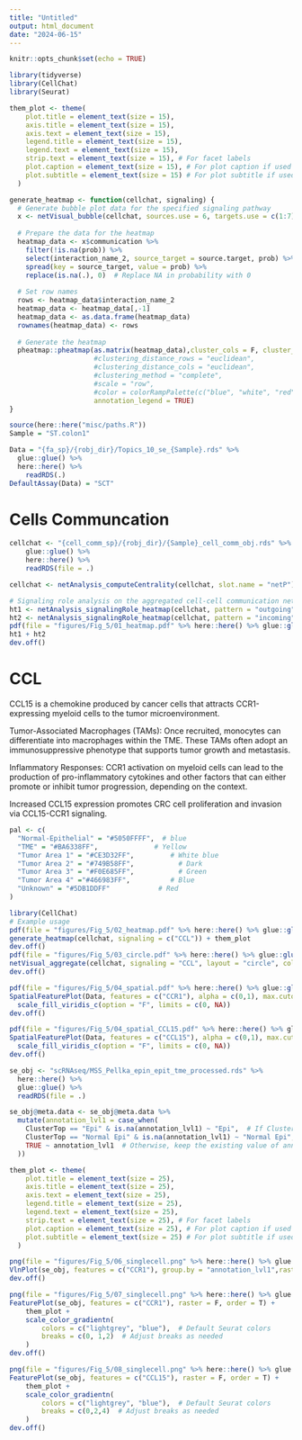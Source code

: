---
title: "Untitled"
output: html_document
date: "2024-06-15"
---

```{r setup, include=FALSE}
knitr::opts_chunk$set(echo = TRUE)
```

```{r}
library(tidyverse)
library(CellChat)
library(Seurat)
```

```{r}
them_plot <- theme(
    plot.title = element_text(size = 15),
    axis.title = element_text(size = 15),
    axis.text = element_text(size = 15),
    legend.title = element_text(size = 15),
    legend.text = element_text(size = 15),
    strip.text = element_text(size = 15), # For facet labels
    plot.caption = element_text(size = 15), # For plot caption if used
    plot.subtitle = element_text(size = 15) # For plot subtitle if used
  )
```

```{r}
generate_heatmap <- function(cellchat, signaling) {
  # Generate bubble plot data for the specified signaling pathway
  x <- netVisual_bubble(cellchat, sources.use = 6, targets.use = c(1:7), signaling = signaling, remove.isolate = FALSE, sort.by.source.priority = TRUE, return.data = TRUE)
  
  # Prepare the data for the heatmap
  heatmap_data <- x$communication %>%
    filter(!is.na(prob)) %>%
    select(interaction_name_2, source_target = source.target, prob) %>%
    spread(key = source_target, value = prob) %>%
    replace(is.na(.), 0)  # Replace NA in probability with 0
  
  # Set row names
  rows <- heatmap_data$interaction_name_2
  heatmap_data <- heatmap_data[,-1]
  heatmap_data <- as.data.frame(heatmap_data)
  rownames(heatmap_data) <- rows
  
  # Generate the heatmap
  pheatmap::pheatmap(as.matrix(heatmap_data),cluster_cols = F, cluster_rows = F,
                     #clustering_distance_rows = "euclidean",
                     #clustering_distance_cols = "euclidean",
                     #clustering_method = "complete",
                     #scale = "row",
                     #color = colorRampPalette(c("blue", "white", "red"))(50),
                     annotation_legend = TRUE)
}
```

```{r}
source(here::here("misc/paths.R"))
Sample = "ST.colon1"
```

```{r}
Data = "{fa_sp}/{robj_dir}/Topics_10_se_{Sample}.rds" %>%
  glue::glue() %>%
  here::here() %>%
    readRDS(.)
DefaultAssay(Data) = "SCT"
```

# Cells Communcation 

```{r}
cellchat <- "{cell_comm_sp}/{robj_dir}/{Sample}_cell_comm_obj.rds" %>%
    glue::glue() %>%
    here::here() %>%
    readRDS(file = .)
```

```{r}
cellchat <- netAnalysis_computeCentrality(cellchat, slot.name = "netP") # the slot 'netP' means the inferred intercellular communication network of signaling pathways
```


```{r}
# Signaling role analysis on the aggregated cell-cell communication network from all signaling pathways
ht1 <- netAnalysis_signalingRole_heatmap(cellchat, pattern = "outgoing", width = 10, height = 22, font.size = 15)
ht2 <- netAnalysis_signalingRole_heatmap(cellchat, pattern = "incoming",width = 10, height =22, font.size = 15)
pdf(file = "figures/Fig_5/01_heatmap.pdf" %>% here::here() %>% glue::glue(), width = 12, height = 15)
ht1 + ht2
dev.off()
```

# CCL 

CCL15 is a chemokine produced by cancer cells that attracts CCR1-expressing myeloid cells to the tumor microenvironment.

Tumor-Associated Macrophages (TAMs): Once recruited, monocytes can differentiate into macrophages within the TME. These TAMs often adopt an immunosuppressive phenotype that supports tumor growth and metastasis.

Inflammatory Responses: CCR1 activation on myeloid cells can lead to the production of pro-inflammatory cytokines and other factors that can either promote or inhibit tumor progression, depending on the context.

Increased CCL15 expression promotes CRC cell proliferation and invasion via CCL15-CCR1 signaling.

```{r}
pal <- c(
  "Normal-Epithelial" = "#5050FFFF",  # blue
  "TME" = "#BA6338FF",              # Yellow
  "Tumor Area 1" = "#CE3D32FF",         # White blue
  "Tumor Area 2" = "#749B58FF",           # Dark
  "Tumor Area 3" = "#F0E685FF",           # Green
  "Tumor Area 4" ="#466983FF",          # Blue
  "Unknown" = "#5DB1DDFF"            # Red
)

```

```{r}
library(CellChat)
# Example usage
pdf(file = "figures/Fig_5/02_heatmap.pdf" %>% here::here() %>% glue::glue(), width = 7, height = 4)
generate_heatmap(cellchat, signaling = c("CCL")) + them_plot
dev.off()
pdf(file = "figures/Fig_5/03_circle.pdf" %>% here::here() %>% glue::glue(), width = 7, height = 4)
netVisual_aggregate(cellchat, signaling = "CCL", layout = "circle", color.use = pal) + them_plot
dev.off()
```

```{r}

pdf(file = "figures/Fig_5/04_spatial.pdf" %>% here::here() %>% glue::glue(), width = 7, height = 4)
SpatialFeaturePlot(Data, features = c("CCR1"), alpha = c(0,1), max.cutoff = "q99", crop = F, pt.size.factor = 1.5) + them_plot &
  scale_fill_viridis_c(option = "F", limits = c(0, NA))
dev.off()

pdf(file = "figures/Fig_5/04_spatial_CCL15.pdf" %>% here::here() %>% glue::glue(), width = 7, height = 4)
SpatialFeaturePlot(Data, features = c("CCL15"), alpha = c(0,1), max.cutoff = "q99", crop = F, pt.size.factor = 1.5) + them_plot &
  scale_fill_viridis_c(option = "F", limits = c(0, NA))
dev.off()

```

```{r}
se_obj <- "scRNAseq/MSS_Pellka_epin_epit_tme_processed.rds" %>%
  here::here() %>%
  glue::glue() %>%
  readRDS(file = .)

se_obj@meta.data <- se_obj@meta.data %>%
  mutate(annotation_lvl1 = case_when(
    ClusterTop == "Epi" & is.na(annotation_lvl1) ~ "Epi",  # If ClusterTop is 'Epi' and annotation_lvl1 is NA, assign "Epi"
    ClusterTop == "Normal Epi" & is.na(annotation_lvl1) ~ "Normal Epi",  # If ClusterTop is 'Normal Epi' and annotation_lvl1 is NA, assign "Normal Epi"
    TRUE ~ annotation_lvl1  # Otherwise, keep the existing value of annotation_lvl1
  ))

```

```{r}
them_plot <- theme(
    plot.title = element_text(size = 25),
    axis.title = element_text(size = 25),
    axis.text = element_text(size = 25),
    legend.title = element_text(size = 25),
    legend.text = element_text(size = 25),
    strip.text = element_text(size = 25), # For facet labels
    plot.caption = element_text(size = 25), # For plot caption if used
    plot.subtitle = element_text(size = 25) # For plot subtitle if used
  )

```

```{r}
png(file = "figures/Fig_5/06_singlecell.png" %>% here::here() %>% glue::glue(), width = 700, height = 400)
VlnPlot(se_obj, features = c("CCR1"), group.by = "annotation_lvl1",raster = F,  cols = ggsci::pal_igv()(50)) + them_plot
dev.off()
```

```{r}
png(file = "figures/Fig_5/07_singlecell.png" %>% here::here() %>% glue::glue(), width = 600, height = 400)
FeaturePlot(se_obj, features = c("CCR1"), raster = F, order = T) + 
    them_plot +
    scale_color_gradientn(
        colors = c("lightgrey", "blue"),  # Default Seurat colors
        breaks = c(0, 1,2)  # Adjust breaks as needed
    )
dev.off()

png(file = "figures/Fig_5/08_singlecell.png" %>% here::here() %>% glue::glue(), width = 600, height = 400)
FeaturePlot(se_obj, features = c("CCL15"), raster = F, order = T) + 
    them_plot +
    scale_color_gradientn(
        colors = c("lightgrey", "blue"),  # Default Seurat colors
        breaks = c(0,2,4)  # Adjust breaks as needed
    )
dev.off()

```



